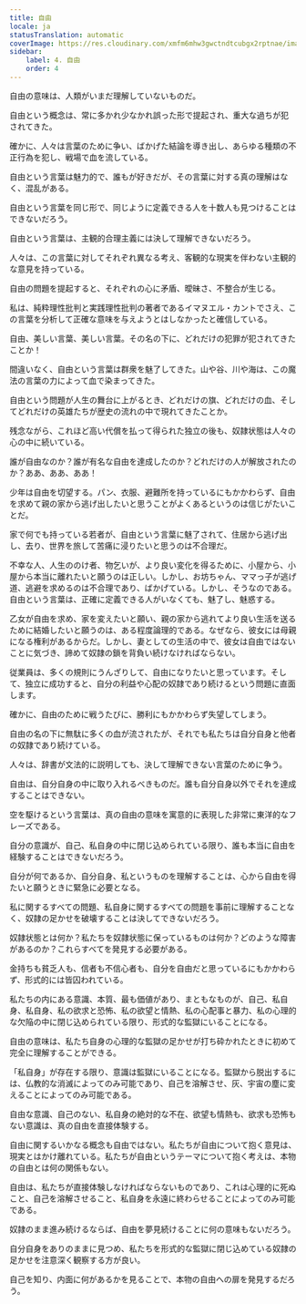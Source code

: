 ```yaml
---
title: 自由
locale: ja
statusTranslation: automatic
coverImage: https://res.cloudinary.com/xmfm6mhw3gwctndtcubgx2rptnae/image/upload/v1741354419/small_cover_la_gran_rebelion_28716e29d2.webp
sidebar:
    label: 4. 自由
    order: 4
---
```

自由の意味は、人類がいまだ理解していないものだ。

自由という概念は、常に多かれ少なかれ誤った形で提起され、重大な過ちが犯されてきた。

確かに、人々は言葉のために争い、ばかげた結論を導き出し、あらゆる種類の不正行為を犯し、戦場で血を流している。

自由という言葉は魅力的で、誰もが好きだが、その言葉に対する真の理解はなく、混乱がある。

自由という言葉を同じ形で、同じように定義できる人を十数人も見つけることはできないだろう。

自由という言葉は、主観的合理主義には決して理解できないだろう。

人々は、この言葉に対してそれぞれ異なる考え、客観的な現実を伴わない主観的な意見を持っている。

自由の問題を提起すると、それぞれの心に矛盾、曖昧さ、不整合が生じる。

私は、純粋理性批判と実践理性批判の著者であるイマヌエル・カントでさえ、この言葉を分析して正確な意味を与えようとはしなかったと確信している。

自由、美しい言葉、美しい言葉。その名の下に、どれだけの犯罪が犯されてきたことか！

間違いなく、自由という言葉は群衆を魅了してきた。山や谷、川や海は、この魔法の言葉の力によって血で染まってきた。

自由という問題が人生の舞台に上がるとき、どれだけの旗、どれだけの血、そしてどれだけの英雄たちが歴史の流れの中で現れてきたことか。

残念ながら、これほど高い代償を払って得られた独立の後も、奴隷状態は人々の心の中に続いている。

誰が自由なのか？誰が有名な自由を達成したのか？どれだけの人が解放されたのか？ああ、ああ、ああ！

少年は自由を切望する。パン、衣服、避難所を持っているにもかかわらず、自由を求めて親の家から逃げ出したいと思うことがよくあるというのは信じがたいことだ。

家で何でも持っている若者が、自由という言葉に魅了されて、住居から逃げ出し、去り、世界を旅して苦痛に浸りたいと思うのは不合理だ。

不幸な人、人生ののけ者、物乞いが、より良い変化を得るために、小屋から、小屋から本当に離れたいと願うのは正しい。しかし、お坊ちゃん、ママっ子が逃げ道、逃避を求めるのは不合理であり、ばかげている。しかし、そうなのである。自由という言葉は、正確に定義できる人がいなくても、魅了し、魅惑する。

乙女が自由を求め、家を変えたいと願い、親の家から逃れてより良い生活を送るために結婚したいと願うのは、ある程度論理的である。なぜなら、彼女には母親になる権利があるからだ。しかし、妻としての生活の中で、彼女は自由ではないことに気づき、諦めて奴隷の鎖を背負い続けなければならない。

従業員は、多くの規則にうんざりして、自由になりたいと思っています。そして、独立に成功すると、自分の利益や心配の奴隷であり続けるという問題に直面します。

確かに、自由のために戦うたびに、勝利にもかかわらず失望してしまう。

自由の名の下に無駄に多くの血が流されたが、それでも私たちは自分自身と他者の奴隷であり続けている。

人々は、辞書が文法的に説明しても、決して理解できない言葉のために争う。

自由は、自分自身の中に取り入れるべきものだ。誰も自分自身以外でそれを達成することはできない。

空を駆けるという言葉は、真の自由の意味を寓意的に表現した非常に東洋的なフレーズである。

自分の意識が、自己、私自身の中に閉じ込められている限り、誰も本当に自由を経験することはできないだろう。

自分が何であるか、自分自身、私というものを理解することは、心から自由を得たいと願うときに緊急に必要となる。

私に関するすべての問題、私自身に関するすべての問題を事前に理解することなく、奴隷の足かせを破壊することは決してできないだろう。

奴隷状態とは何か？私たちを奴隷状態に保っているものは何か？どのような障害があるのか？これらすべてを発見する必要がある。

金持ちも貧乏人も、信者も不信心者も、自分を自由だと思っているにもかかわらず、形式的には皆囚われている。

私たちの内にある意識、本質、最も価値があり、まともなものが、自己、私自身、私自身、私の欲求と恐怖、私の欲望と情熱、私の心配事と暴力、私の心理的な欠陥の中に閉じ込められている限り、形式的な監獄にいることになる。

自由の意味は、私たち自身の心理的な監獄の足かせが打ち砕かれたときに初めて完全に理解することができる。

「私自身」が存在する限り、意識は監獄にいることになる。監獄から脱出するには、仏教的な消滅によってのみ可能であり、自己を溶解させ、灰、宇宙の塵に変えることによってのみ可能である。

自由な意識、自己のない、私自身の絶対的な不在、欲望も情熱も、欲求も恐怖もない意識は、真の自由を直接体験する。

自由に関するいかなる概念も自由ではない。私たちが自由について抱く意見は、現実とはかけ離れている。私たちが自由というテーマについて抱く考えは、本物の自由とは何の関係もない。

自由は、私たちが直接体験しなければならないものであり、これは心理的に死ぬこと、自己を溶解させること、私自身を永遠に終わらせることによってのみ可能である。

奴隷のまま進み続けるならば、自由を夢見続けることに何の意味もないだろう。

自分自身をありのままに見つめ、私たちを形式的な監獄に閉じ込めている奴隷の足かせを注意深く観察する方が良い。

自己を知り、内面に何があるかを見ることで、本物の自由への扉を発見するだろう。

